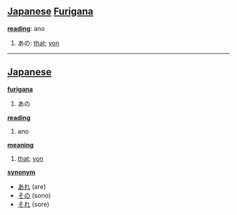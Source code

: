 == [[Japanese]] [[Furigana]] ==                             

'''[[reading]]''': ano

# あの: [[that]]; [[yon]]

----

== [[Japanese]] ==                                          

'''[[furigana]]'''
# あの

'''[[reading]]'''
# ano

'''[[meaning]]'''
# [[that]]; [[yon]]

'''[[synonym]]'''
* [[あれ]] (are)
* [[その]] (sono)
* [[それ]] (sore)